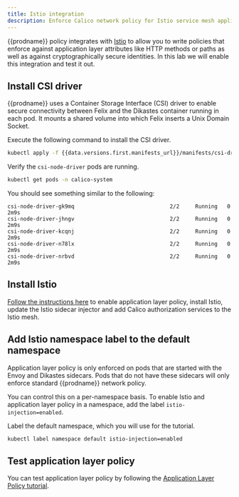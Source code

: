 ```yaml
---
title: Istio integration
description: Enforce Calico network policy for Istio service mesh applications.
---
```


{{prodname}} policy integrates with [Istio](https://istio.io) to allow you to write policies that enforce against
application layer attributes like HTTP methods or paths as well as against cryptographically secure identities. In this
lab we will enable this integration and test it out.

## Install CSI driver

{{prodname}} uses a Container Storage Interface (CSI) driver to enable secure connectivity between Felix and the Dikastes container
running in each pod.  It mounts a shared volume into which Felix inserts a Unix Domain Socket.

Execute the following command to install the CSI driver.

```bash
kubectl apply -f {{data.versions.first.manifests_url}}/manifests/csi-driver.yaml
```

Verify the `csi-node-driver` pods are running.

```bash
kubectl get pods -n calico-system
```

You should see something similar to the following:

```
csi-node-driver-gk9mq                              2/2     Running   0             2m9s
csi-node-driver-jhngv                              2/2     Running   0             2m9s
csi-node-driver-kcqnj                              2/2     Running   0             2m9s
csi-node-driver-n78lx                              2/2     Running   0             2m9s
csi-node-driver-nrbvd                              2/2     Running   0             2m9s
```


## Install Istio

[Follow the instructions here](../../../security/istio/app-layer-policyindex.mdx) to enable application layer policy, install Istio, update the
Istio sidecar injector and add Calico authorization services to the Istio mesh.

## Add Istio namespace label to the default namespace

Application layer policy is only enforced on pods that are started with the
Envoy and Dikastes sidecars.  Pods that do not have these sidecars will
only enforce standard {{prodname}} network policy.

You can control this on a per-namespace basis.  To enable Istio and application
layer policy in a namespace, add the label `istio-injection=enabled`.

Label the default namespace, which you will use for the tutorial.

```bash
kubectl label namespace default istio-injection=enabled
```


## Test application layer policy

You can test application layer policy by following the [Application Layer Policy tutorial](../../../security/istio/enforce-policy-istio.mdx).

